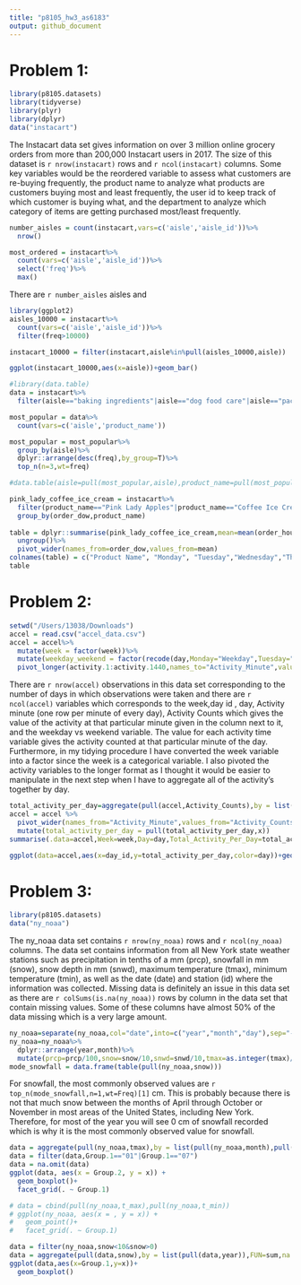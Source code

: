 ```yaml
---
title: "p8105_hw3_as6183"
output: github_document
---
```


# Problem 1:
```r
library(p8105.datasets)
library(tidyverse)
library(plyr)
library(dplyr)
data("instacart")
```
The Instacart data set gives information on over 3 million online grocery orders from more than 200,000 Instacart users in 2017. The size of this dataset is `r nrow(instacart)` rows and `r ncol(instacart)` columns. Some key variables would be the reordered variable to assess what customers are re-buying frequently, the product name to analyze what products are customers buying most and least frequently, the user id to keep track of which customer is buying what, and the department to analyze which category of items are getting purchased most/least frequently. 

```r
number_aisles = count(instacart,vars=c('aisle','aisle_id'))%>%
  nrow()

most_ordered = instacart%>%
  count(vars=c('aisle','aisle_id'))%>%
  select('freq')%>%
  max()
```
There are `r number_aisles` aisles and 

```r
library(ggplot2)
aisles_10000 = instacart%>%
  count(vars=c('aisle','aisle_id'))%>%
  filter(freq>10000)

instacart_10000 = filter(instacart,aisle%in%pull(aisles_10000,aisle))

ggplot(instacart_10000,aes(x=aisle))+geom_bar()
```

```r
#library(data.table)
data = instacart%>%
  filter(aisle=="baking ingredients"|aisle=="dog food care"|aisle=="packaged vegetables fruits")

most_popular = data%>%
  count(vars=c('aisle','product_name'))

most_popular = most_popular%>%
  group_by(aisle)%>%
  dplyr::arrange(desc(freq),by_group=T)%>%
  top_n(n=3,wt=freq)

#data.table(aisle=pull(most_popular,aisle),product_name=pull(most_popular,product_name),freq=pull(most_popular,freq))
```

```r
pink_lady_coffee_ice_cream = instacart%>%
  filter(product_name=="Pink Lady Apples"|product_name=="Coffee Ice Cream")%>%
  group_by(order_dow,product_name)
  
table = dplyr::summarise(pink_lady_coffee_ice_cream,mean=mean(order_hour_of_day))%>%
  ungroup()%>%
  pivot_wider(names_from=order_dow,values_from=mean)
colnames(table) = c("Product Name", "Monday", "Tuesday","Wednesday","Thursday","Friday","Saturday","Sunday")
table
```

# Problem 2:
```r
setwd("/Users/13038/Downloads")
accel = read.csv("accel_data.csv")
accel = accel%>%
  mutate(week = factor(week))%>%
  mutate(weekday_weekend = factor(recode(day,Monday="Weekday",Tuesday="Weekday",Wednesday="Weekday",Thursday="Weekday",Friday="Weekday",Saturday="Weekend",Sunday="Weekend")))%>%
  pivot_longer(activity.1:activity.1440,names_to="Activity_Minute",values_to="Activity_Counts")
```
There are `r nrow(accel)` observations in this data set corresponding to the number of days in which observations were taken and there are `r ncol(accel)` variables which corresponds to the week,day id , day, Activity minute (one row per minute of every day), Activity Counts which gives the value of the activity at that particular minute given in the column next to it, and the weekday vs weekend variable. The value for each activity time variable gives the activity counted at that particular minute of the day. Furthermore, in my tidying procedure I have converted the week variable into a factor since the week is a categorical variable. I also pivoted the activity variables to the longer format as I thought it would be easier to manipulate in the next step when I have to aggregate all of the activity's together by day. 

```r
total_activity_per_day=aggregate(pull(accel,Activity_Counts),by = list(pull(accel,week),pull(accel,day)),FUN=sum)
accel = accel %>%
  pivot_wider(names_from="Activity_Minute",values_from="Activity_Counts")%>%
  mutate(total_activity_per_day = pull(total_activity_per_day,x))
summarise(.data=accel,Week=week,Day=day,Total_Activity_Per_Day=total_activity_per_day)
```

```r
ggplot(data=accel,aes(x=day_id,y=total_activity_per_day,color=day))+geom_point()+xlab("Day ID")+ylab("Total Activity Per Day")+ggtitle("Total Activity Measured Per Day Over 5 Weeks")
```

# Problem 3:
```r
library(p8105.datasets)
data("ny_noaa")
```

The ny_noaa data set contains `r nrow(ny_noaa)` rows and `r ncol(ny_noaa)` columns. The data set contains information from all New York state weather stations such as precipitation in tenths of a mm (prcp), snowfall in mm (snow), snow depth in mm (snwd), maximum temperature (tmax), minimum temperature (tmin), as well as the date (date) and station (id) where the information was collected. Missing data is definitely an issue in this data set as there are `r colSums(is.na(ny_noaa))` rows by column in the data set that contain missing values. Some of these columns have almost 50% of the data missing which is a very large amount. 

```r
ny_noaa=separate(ny_noaa,col="date",into=c("year","month","day"),sep="-")
ny_noaa=ny_noaa%>%
  dplyr::arrange(year,month)%>%
  mutate(prcp=prcp/100,snow=snow/10,snwd=snwd/10,tmax=as.integer(tmax)/10,tmin=as.integer(tmin)/10)
mode_snowfall = data.frame(table(pull(ny_noaa,snow)))
```

For snowfall, the most commonly observed values are `r top_n(mode_snowfall,n=1,wt=Freq)[1]` cm. This is probably because there is not that much snow between the months of April through October or November in most areas of the United States, including New York. Therefore, for most of the year you will see 0 cm of snowfall recorded which is why it is the most commonly observed value for snowfall. 

```r
data = aggregate(pull(ny_noaa,tmax),by = list(pull(ny_noaa,month),pull(ny_noaa,year),pull(ny_noaa,id)),FUN=mean,na.rm=T)
data = filter(data,Group.1=="01"|Group.1=="07")
data = na.omit(data)
ggplot(data, aes(x = Group.2, y = x)) +
  geom_boxplot()+
  facet_grid(. ~ Group.1)
```

```r
# data = cbind(pull(ny_noaa,t_max),pull(ny_noaa,t_min))
# ggplot(ny_noaa, aes(x = , y = x)) +
#   geom_point()+
#   facet_grid(. ~ Group.1)

data = filter(ny_noaa,snow<10&snow>0)
data = aggregate(pull(data,snow),by = list(pull(data,year)),FUN=sum,na.rm=T)
ggplot(data,aes(x=Group.1,y=x))+
  geom_boxplot()
```